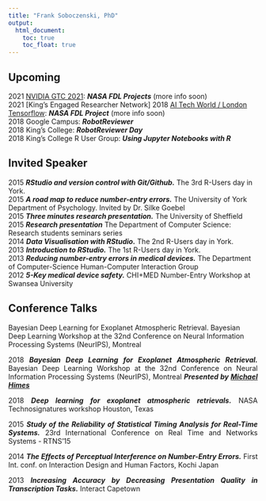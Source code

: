 ```yaml
---
title: "Frank Soboczenski, PhD"
output:
  html_document: 
    toc: true
    toc_float: true
---
```


<link rel="stylesheet" href="styles.css" type="text/css">

## Upcoming

2021 [NVIDIA GTC 2021](http://aitechworld.net/): <b>*NASA FDL Projects*</b> (more info soon)<br>
2021 [King's Engaged Researcher Network]
2018 [AI Tech World / London Tensorflow](http://aitechworld.net/): <b>*NASA FDL Project*</b> (more info soon)<br>
2018 Google Campus: <b>*RobotReviewer*</b><br>
2018 King's College: <b>*RobotReviewer Day*</b><br>
2018 King's College R User Group: <b>*Using Jupyter Notebooks with R*</b><br>

<!-- 
2018 IBM: <b>*RobotReviewer: Automatic Evidence Synthesis for Randomised Controlled Trials*</b><br>
-->

## Invited Speaker

2015 <b>*RStudio and version control with Git/Github.*</b> The 3rd R-Users day in York.<br>
2015 <b>*A road map to reduce number-entry errors.*</b> The University of York Department of Psychology. Invited by Dr. Silke Goebel<br>
2015 <b>*Three minutes research presentation.*</b> The University of Sheffield<br>
2015 <b>*Research presentation*</b> The Department of Computer Science: Research students seminars series<br>
2014 <b>*Data Visualisation with RStudio.*</b> The 2nd R-Users day in York.<br>
2013 <b>*Introduction to RStudio.*</b> The 1st R-Users day in York.<br>
2013 <b>*Reducing number-entry errors in medical devices.*</b> The Department of Computer-Science Human-Computer Interaction Group<br>
2012 <b>*5-Key medical device safety.*</b> CHI+MED Number-Entry Workshop at Swansea University<br>

## Conference Talks

Bayesian Deep Learning for Exoplanet Atmospheric Retrieval. Bayesian Deep Learning Workshop at the 32nd Conference on Neural Information Processing Systems (NeurIPS), Montreal

<p align="justify">2018 <b>*Bayesian Deep Learning for Exoplanet Atmospheric Retrieval.*</b> Bayesian Deep Learning Workshop at the 32nd Conference on Neural Information Processing Systems (NeurIPS), Montreal <b>*Presented by [Michael Himes](https://sciences.ucf.edu/physics/people/himes-michael/)*</b></p>

<p align="justify">2018 <b>*Deep learning for exoplanet atmospheric retrievals.*</b> NASA Technosignatures workshop Houston, Texas<br></p>

<p align="justify">2015 <b>*Study of the Reliability of Statistical Timing Analysis for Real-Time Systems.*</b> 23rd International Conference on Real Time and Networks Systems - RTNS'15<br></p>

<p align="justify">2014 <b>*The Effects of Perceptual Interference on Number-Entry Errors.*</b> First Int. conf. on Interaction Design and Human Factors, Kochi Japan</br></p>

<p align="justify">2013 <b>*Increasing Accuracy by Decreasing Presentation Quality in Transcription Tasks.*</b> Interact Capetown</br></p>

